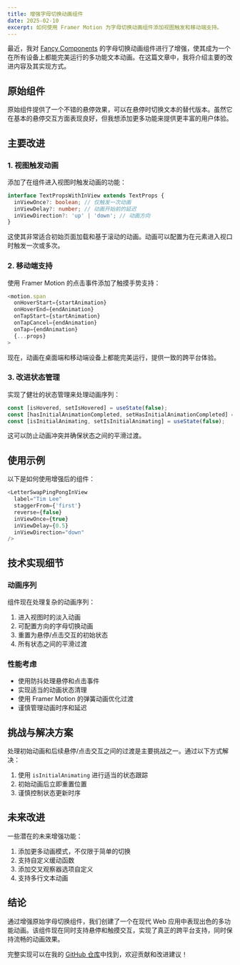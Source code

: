 ```yaml
---
title: 增强字母切换动画组件
date: 2025-02-10
excerpt: 如何使用 Framer Motion 为字母切换动画组件添加视图触发和移动端支持。
---
```


最近，我对 [Fancy Components](https://www.fancycomponents.dev/docs/components/text/letter-swap) 的字母切换动画组件进行了增强，使其成为一个在所有设备上都能完美运行的多功能文本动画。在这篇文章中，我将介绍主要的改进内容及其实现方式。

## 原始组件

原始组件提供了一个不错的悬停效果，可以在悬停时切换文本的替代版本。虽然它在基本的悬停交互方面表现良好，但我想添加更多功能来提供更丰富的用户体验。

## 主要改进

### 1. 视图触发动画

添加了在组件进入视图时触发动画的功能：

```typescript
interface TextPropsWithInView extends TextProps {
  inViewOnce?: boolean; // 仅触发一次动画
  inViewDelay?: number; // 动画开始前的延迟
  inViewDirection?: 'up' | 'down'; // 动画方向
}
```

这使其非常适合初始页面加载和基于滚动的动画。动画可以配置为在元素进入视口时触发一次或多次。

### 2. 移动端支持

使用 Framer Motion 的点击事件添加了触摸手势支持：

```typescript
<motion.span
  onHoverStart={startAnimation}
  onHoverEnd={endAnimation}
  onTapStart={startAnimation}
  onTapCancel={endAnimation}
  onTap={endAnimation}
  {...props}
>
```

现在，动画在桌面端和移动端设备上都能完美运行，提供一致的跨平台体验。

### 3. 改进状态管理

实现了健壮的状态管理来处理动画序列：

```typescript
const [isHovered, setIsHovered] = useState(false);
const [hasInitialAnimationCompleted, setHasInitialAnimationCompleted] = useState(false);
const [isInitialAnimating, setIsInitialAnimating] = useState(false);
```

这可以防止动画冲突并确保状态之间的平滑过渡。

## 使用示例

以下是如何使用增强后的组件：

```typescript
<LetterSwapPingPongInView
  label="Tim Lee"
  staggerFrom={'first'}
  reverse={false}
  inViewOnce={true}
  inViewDelay={0.5}
  inViewDirection="down"
/>
```

## 技术实现细节

### 动画序列

组件现在处理复杂的动画序列：

1. 进入视图时的淡入动画
2. 可配置方向的字母切换动画
3. 重置为悬停/点击交互的初始状态
4. 所有状态之间的平滑过渡

### 性能考虑

- 使用防抖处理悬停和点击事件
- 实现适当的动画状态清理
- 使用 Framer Motion 的弹簧动画优化过渡
- 谨慎管理动画时序和延迟

## 挑战与解决方案

处理初始动画和后续悬停/点击交互之间的过渡是主要挑战之一。通过以下方式解决：

1. 使用 `isInitialAnimating` 进行适当的状态跟踪
2. 初始动画后立即重置位置
3. 谨慎控制状态更新时序

## 未来改进

一些潜在的未来增强功能：

1. 添加更多动画模式，不仅限于简单的切换
2. 支持自定义缓动函数
3. 添加交叉观察器选项自定义
4. 支持多行文本动画

## 结论

通过增强原始字母切换组件，我们创建了一个在现代 Web 应用中表现出色的多功能动画。该组件现在同时支持悬停和触摸交互，实现了真正的跨平台支持，同时保持流畅的动画效果。

完整实现可以在我的 [GitHub 仓库](https://github.com/timleecoder42/betterhiretimlee.now/blob/main/src/components/ui/letter-swap.tsx)中找到，欢迎贡献和改进建议！
